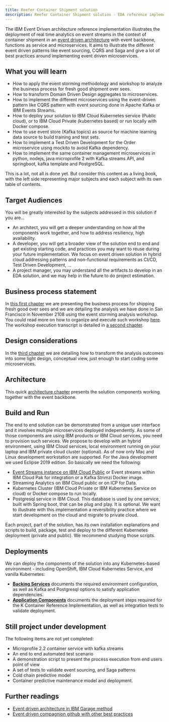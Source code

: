```yaml
---
title: Reefer Container Shipment solution
description: Reefer Container Shipment solution - EDA reference implementation
---
```



The IBM Event Driven architecture reference implementation illustrates the deployment of real time analytics on event streams in the context of container shipment in an [event driven architecture](https://ibm-cloud-architecture.github.io/refarch-eda/) with event backbone, functions as service and microservices. It aims to illustrate the different event driven patterns like event sourcing, CQRS and Saga and give a lot of best practices around implementing event driven microservices.

## What you will learn

* How to apply the event storming methodology and workshop to analyze the business process for fresh good shipment over sees.
* How to transform Domain Driven Design aggregates to microservices.
* How to implement the different microservices using the event-driven pattern like CQRS pattern with event sourcing done in Apache Kafka or IBM Events Streams.
* How to deploy your solution to IBM Cloud Kubernetes service (Public cloud), or to IBM Cloud Private (kubernetes based) or run locally with Docker compose.
* How to use event store (Kafka topics) as source for machine learning data source to build training and test sets.
* How to implement a Test Driven Development for the Order microservice uisng mockito to avoid Kafka dependency.
* How to implement the same container management microservices in python, nodejs, java microprofile 2 with Kafka streams API, and springboot, kafka template and PostgreSQL.

This is a lot, not all is done yet. But consider this content as a living book, with the left side representing major subjects and each subject with its own table of contents.

## Target Audiences

You will be greatly interested by the subjects addressed in this solution if you are...

* An architect, you will get a deeper understanding on how all the components work together, and how to address resiliency, high availability.
* A developer, you will get a broader view of the solution end to end and get existing starting code, and practices you may want to reuse during your future implementation. We focus on event driven solution in hybrid cloud addressing patterns and non-functional requirements as CI/CD, Test Driven Development, ...
* A project manager, you may understand all the artifacts to develop in an EDA solution, and we may help in the future to do project estimation.

## Business process statement

In [this first chapter](./introduction/) we are presenting the business process for shipping fresh good over sees and we are detailing the analysis we have done in San Francisco in November 2108 using the event storming analysis workshop. You could read more on how to organize and execute such workshop [here](https://ibm-cloud-architecture.github.io/refarch-eda/methodology/event-storming/). The workshop execution transcript is detailed in [a second chapter](./analysis/readme).

## Design considerations

In the [third chapter](design/readme) we are detailing how to transform the analysis outcomes into some light design, conceptual view, just enough to start coding some microservices.

## Architecture

This quick [architecture chapter](design/architecture) presents the solution components working together with the event backbone.

## Build and Run

The end to end solution can be demonstrated from a unique user interface and it involves multiple microservices deployed independently. As some of those components are using IBM products or IBM Cloud services, you need to provision such services. We propose to develop with an hybrid environment, using IBM Cloud services, local environment running on your laptop and IBM private cloud cluster (optional). As of now only Mac and Linux development workstation are supported. For the Java development we used Eclipse 2019 edition. So basically we need the following:

* [Event Streams instance on IBM Cloud Public](https://ibm-cloud-architecture.github.io/refarch-eda/technology/event-streams/es-cloud/) or Event streams within IBM Cloud Pak for integration or a Kafka Strimzi Docker image.
* Streaming Analytics on IBM Cloud public or on ICP for Data.
* Kubernetes Cluster (IBM Cloud Private or IBM Kubernetes Service on cloud) or Docker compose to run locally.
* Postgresql service in IBM Cloud. This database is used by one service, built with Spring boot, that can be plug and play. It is optional. We want to illustrate with this implementation a reversibility practice where we start development on the cloud and migrate to private cloud.

Each project, part of the solution, has its own installation explanations and scripts to build, package, test and deploy to the different Kubernetes deployment (private and public). We recommend studying those scripts.

## Deployments

We can deploy the components of the solution into any Kubernetes-based environment - including OpenShift, IBM Cloud Kubernetes Service, and vanilla Kubernetes:

* **[Backing Services](deployments/backing-services)** documents the required environment configuration, as well as Kafka and Postgresql options to satisfy application dependencies.
* **[Application Components](deployments/application-components)** documents the deployment steps required for the K Container Reference Implementation, as well as integration tests to validate deployment.

## Still project under development

The following items are not yet completed:

* Microprofile 2.2 container service with kafka streams
* An end to end automated test scenario
* A demonstration script to present the process execution from end users point of view
* A set of tests to validate event sourcing, and Saga patterns
* Cold chain predictive model
* Container predictive maintenance model and deployment.

## Further readings

* [Event driven architecture in IBM Garage method](https://www.ibm.com/cloud/garage/architectures/eventDrivenArchitecture)
* [Event driven compagnion github with other best practices](https://ibm-cloud-architecture.github.io/refarch-eda/)
